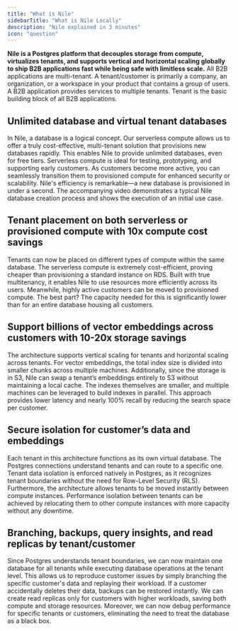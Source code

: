 ```yaml
---
title: "What is Nile"
sidebarTitle: "What is Nile Locally"
description: "Nile explained in 3 minutes"
icon: "question"
---
```


**Nile is a Postgres platform that decouples storage from compute, virtualizes tenants, and supports vertical and horizontal scaling globally to ship B2B applications fast while being safe with limitless scale.** All B2B applications are multi-tenant. A tenant/customer is primarily a company, an organization, or a workspace in your product that contains a group of users. A B2B application provides services to multiple tenants. Tenant is the basic building block of all B2B applications.

## Unlimited database and virtual tenant databases

In Nile, a database is a logical concept. Our serverless compute allows us to offer a truly cost-effective, multi-tenant solution that provisions new databases rapidly. This enables Nile to provide unlimited databases, even for free tiers. Serverless compute is ideal for testing, prototyping, and supporting early customers. As customers become more active, you can seamlessly transition them to provisioned compute for enhanced security or scalability. Nile's efficiency is remarkable—a new database is provisioned in under a second. The accompanying video demonstrates a typical Nile database creation process and shows the execution of an initial use case.

## Tenant placement on both serverless or provisioned compute with 10x compute cost savings

Tenants can now be placed on different types of compute within the same database. The serverless compute is extremely cost-efficient, proving cheaper than provisioning a standard instance on RDS. Built with true multitenancy, it enables Nile to use resources more efficiently across its users. Meanwhile, highly active customers can be moved to provisioned compute. The best part? The capacity needed for this is significantly lower than for an entire database housing all customers.

## Support billions of vector embeddings across customers with 10-20x storage savings

The architecture supports vertical scaling for tenants and horizontal scaling across tenants. For vector embeddings, the total index size is divided into smaller chunks across multiple machines. Additionally, since the storage is in S3, Nile can swap a tenant’s embeddings entirely to S3 without maintaining a local cache. The indexes themselves are smaller, and multiple machines can be leveraged to build indexes in parallel. This approach provides lower latency and nearly 100% recall by reducing the search space per customer.

## Secure isolation for customer’s data and embeddings

Each tenant in this architecture functions as its own virtual database. The Postgres connections understand tenants and can route to a specific one. Tenant data isolation is enforced natively in Postgres, as it recognizes tenant boundaries without the need for Row-Level Security (RLS). Furthermore, the architecture allows tenants to be moved instantly between compute instances. Performance isolation between tenants can be achieved by relocating them to other compute instances with more capacity without any downtime.

## Branching, backups, query insights, and read replicas by tenant/customer

Since Postgres understands tenant boundaries, we can now maintain one database for all tenants while executing database operations at the tenant level. This allows us to reproduce customer issues by simply branching the specific customer's data and replaying their workload. If a customer accidentally deletes their data, backups can be restored instantly. We can create read replicas only for customers with higher workloads, saving both compute and storage resources. Moreover, we can now debug performance for specific tenants or customers, eliminating the need to treat the database as a black box.
